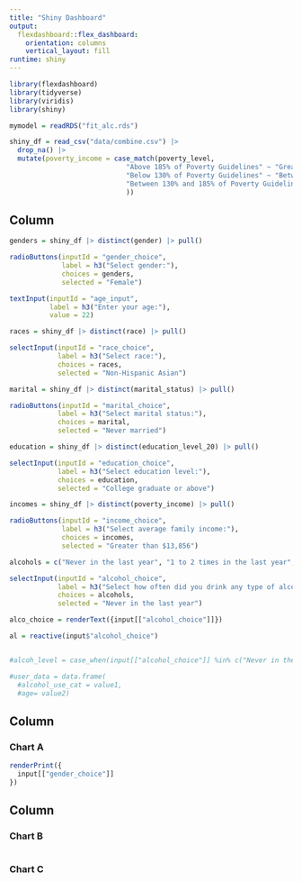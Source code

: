 ```yaml
---
title: "Shiny Dashboard"
output: 
  flexdashboard::flex_dashboard:
    orientation: columns
    vertical_layout: fill
runtime: shiny
---
```


```r
library(flexdashboard)
library(tidyverse)
library(viridis)
library(shiny)

mymodel = readRDS("fit_alc.rds")

shiny_df = read_csv("data/combine.csv") |>
  drop_na() |>
  mutate(poverty_income = case_match(poverty_level,
                             "Above 185% of Poverty Guidelines" ~ "Greater than $13,856",
                             "Below 130% of Poverty Guidelines" ~ "Between $9,737 and $13,856",
                             "Between 130% and 185% of Poverty Guidelines" ~"Below $9,737"
                             ))
```





Column {.sidebar}
-----------------------------------------------------------------------

```r
genders = shiny_df |> distinct(gender) |> pull()

radioButtons(inputId = "gender_choice", 
             label = h3("Select gender:"),
             choices = genders, 
             selected = "Female")

textInput(inputId = "age_input",
          label = h3("Enter your age:"),
          value = 22)

races = shiny_df |> distinct(race) |> pull()

selectInput(inputId = "race_choice",
            label = h3("Select race:"),
            choices = races,
            selected = "Non-Hispanic Asian")

marital = shiny_df |> distinct(marital_status) |> pull()

radioButtons(inputId = "marital_choice",
            label = h3("Select marital status:"),
            choices = marital,
            selected = "Never married")

education = shiny_df |> distinct(education_level_20) |> pull()

selectInput(inputId = "education_choice",
            label = h3("Select education level:"),
            choices = education,
            selected = "College graduate or above")

incomes = shiny_df |> distinct(poverty_income) |> pull()

radioButtons(inputId = "income_choice", 
             label = h3("Select average family income:"),
             choices = incomes, 
             selected = "Greater than $13,856")

alcohols = c("Never in the last year", "1 to 2 times in the last year", "3 to 6 times in the last year", "7 to 11 times in the last year", "Once a month", "2 to 3 times a month", "Once a week", "2 times a week", "3 to 4 times a week", "Nearly every day", "Every day")

selectInput(inputId = "alcohol_choice",
            label = h3("Select how often did you drink any type of alcoholic beverage during the past 12 months:"),
            choices = alcohols,
            selected = "Never in the last year")

alco_choice = renderText({input[["alcohol_choice"]]})

al = reactive(input$"alcohol_choice")


#alcoh_level = case_when(input[["alcohol_choice"]] %in% c("Never in the last year", "1 to 2 times in the last year", "3 to 6 times in the last year", "7 to 11 times in the last year") ~ "Light Drinker", input[["alcohol_choice"]] %in% c())

#user_data = data.frame(
  #alcohol_use_cat = value1,
  #age= value2)
```

Column {data-width=650}
-----------------------------------------------------------------------

### Chart A

```r
renderPrint({ 
  input[["gender_choice"]]
})
```

Column {data-width=350}
-----------------------------------------------------------------------

### Chart B

```r

```

### Chart C

```r

```

